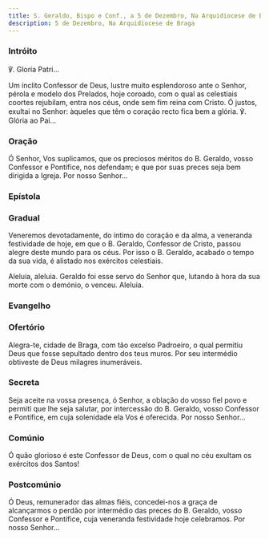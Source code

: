 ```yaml
---
title: S. Geraldo, Bispo e Conf., a 5 de Dezembro, Na Arquidiocese de Braga
description: 5 de Dezembro, Na Arquidiocese de Braga
---
```



### Intróito

<div class="side-by-side not-content">

℣. Gloria Patri...

Um ínclito Confessor de Deus, lustre muito esplendoroso ante o Senhor, pérola e modelo dos Prelados, hoje coroado, com o qual as celestiais coortes rejubilam, entra nos céus, onde sem fim reina com Cristo. Ó justos, exultai no Senhor: àqueles que têm o coração recto fica bem a glória. ℣. Glória ao Pai...

</div>

### Oração

<div class="side-by-side not-content">

Ó Senhor, Vos suplicamos, que os preciosos méritos do B. Geraldo, vosso Confessor e Pontífice, nos defendam; e que por suas preces seja bem dirigida a Igreja. Por nosso Senhor...

</div>

### Epístola

<LinkCard
  href="/missal/comum/10martires#epístola"
  title="Mártires - Missa Sancti tui"
/>

### Gradual

<div class="side-by-side not-content">

Veneremos devotadamente, do íntimo do coração e da alma, a veneranda festividade de hoje, em que o B. Geraldo, Confessor de Cristo, passou alegre deste mundo para os céus. Por isso o B. Geraldo, acabado o tempo da sua vida, é alistado nos exércitos celestiais.

Aleluia, aleluia. Geraldo foi esse servo do Senhor que, lutando à hora da sua morte com o demónio, o venceu. Aleluia.

</div>

### Evangelho

<LinkCard
  href="/missal/comum/14confessoresnaopontifices1#evangelho"
  title="Confessores não Pontífices - Missa Os justi"
/>

### Ofertório

<div class="side-by-side not-content">

Alegra-te, cidade de Braga, com tão excelso Padroeiro, o qual permitiu Deus que fosse sepultado dentro dos teus muros. Por seu intermédio obtiveste de Deus milagres inumeráveis.

</div>

### Secreta

<div class="side-by-side not-content">

Seja aceite na vossa presença, ó Senhor, a oblação do vosso fiel povo e permiti que lhe seja salutar, por intercessão do B. Geraldo, vosso Confessor e Pontífice, em cuja solenidade ela Vos é oferecida. Por nosso Senhor...

</div>

### Comúnio

<div class="side-by-side not-content">

Ó quão glorioso é este Confessor de Deus, com o qual no céu exultam os exércitos dos Santos!

</div>

### Postcomúnio

<div class="side-by-side not-content">

Ó Deus, remunerador das almas fiéis, concedei-nos a graça de alcançarmos o perdão por intermédio das preces do B. Geraldo, vosso Confessor e Pontífice, cuja veneranda festividade hoje celebramos. Por nosso Senhor...

</div>
